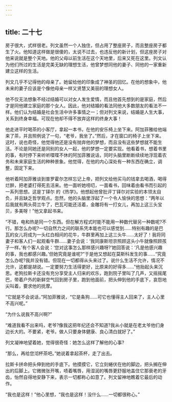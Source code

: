 ```yaml
---
---
---
```

title: 二十七
---




房子很大，式样很老。列文虽然一个人独住，但占用了整座房子，而且整座房子都生了火。他知道这样做是很傻的，太说不过去，也违反他的新计划，但这座房子对他来说就是整个天地。他的父母以前生活在这个天地里，后来又死在这里。列文认为他们所过的生活是完美无缺的理想生活，他曾梦想同他的妻子、同他的一家重新建立这样的生活。

列文几乎不记得他的母亲了。她留给他的印象成了神圣的回忆。在他的想象中，他未来的妻子应该是个像他母亲一样又贤慧又美丽的理想女人。

他不仅无法想象不经过结婚可以对女人发生爱情，而且他首先想到的是家庭，然后才是同他建立家庭的那个女人。因此，他对结婚的看法同他大多数朋友的看法不一样。他们认为结婚是社会生活中许多事情之一；但对列文来说，结婚是人生大事，关系到终身幸福。可现在他却不得不放弃这样的终身大事！

他走进平时喝茶的小客厅，拿起一本书，在他的安乐椅上坐下来。阿加菲雅给他端来了茶，并且照例说了一句，“老爷，我坐了。”然后，才在窗口的椅子上坐下来。这时，说也奇怪，他觉得他还是没有抛弃他的梦想，而且没有这些梦想就不能生活。不论是同她还是同别的女人一起，他的梦想一定要实现。他看着书，想着书里的事，有时停下来听听喋喋不休的阿加菲雅说话，同时头脑里断断续续地浮现着农务和未来家庭生活的种种景象。他觉得，在他的内心深处有一种东西在确立，调整，固定下来。

他听着阿加菲雅谈到普罗霍尔怎样忘记上帝，把列文给他买马的钱拿去喝酒，喝得烂醉，把老婆打得死去活来。他一面听她唠叨，一面看书，回味着由看书而引起的一系列思想。这是丁铎尔 的《热学》。他想起他曾批评丁铎尔对实验的本领太自负，并且缺乏哲学观点。忽然，他的头脑里浮起了一个令人愉快的思想：“两年以后我就有两头荷兰牛了，巴瓦可能还活着，金雕将有一打女儿，再加上这三头宝贝，多美呀！”他又拿起书来。

“不错，电和热是同一个东西。但在解方程式时能不能用一种数代替另一种数呢?不行。那怎么办呢?一切自然力之间的联系凭本能也可以感觉到……特别有趣的是巴瓦的女儿将成为一头红白相间的花牛，牛群里再加上这三头牛……太好了！我将同妻子和客人们一起观看牛群……妻子会说：‘我同康斯坦京照顾这头小牛就像照顾孩子一样。’有个客人会说：‘您对这事怎么那样感兴趣呀?’她回答说：‘凡是他感兴趣的事，我也都感兴趣。’但她究竟是谁呢?”于是他又想起在莫斯科发生的事……“究竟怎么办呢?我并没有错。但现在一切都得从头来过了。说什么生活不允许，情况不允许，这都是胡说。一定要努力生活得更好，比原来的好得多……”他抬起头来沉思。老狗拉斯卡还没有充分享受主人归来的欢乐，跑到院子里叫了几声，又摇摇尾巴，带着户外的新鲜空气回到房子里，跑到他面前，把头伸到他的手底下，哀怨地尖叫着，要求他的抚摩。

“它就是不会说话，”阿加菲雅说，“它是条狗……可它也懂得主人回来了，主人心里不高兴呢。”

“为什么说我不高兴啊?”

“难道我看不出来吗，老爷?像我这把年纪还会不知道?我从小就是在老太爷他们身边长大的。不要紧，老爷。做人只要身体健康、良心清白就好了。”

列文凝神地望着她，觉得很奇怪：她怎么这样了解他的心事?

“那么，再给您沏杯茶吧。”她说着拿起茶杯，走了出去。

拉斯卡拼命把头伸到他的手底下。他摸摸它，它立刻蜷伏在他的脚边，把头搁在伸出的后脚上。它微微张开嘴，啧着嘴唇，用湿润的嘴唇更舒服地盖住它那衰老的牙齿，怡然自得地安静下来，表示一切都称心如意了。列文留神地瞧着它最后的动作。

“我也是这样！”他心里想，“我也是这样！没什么……一切都很称心。”